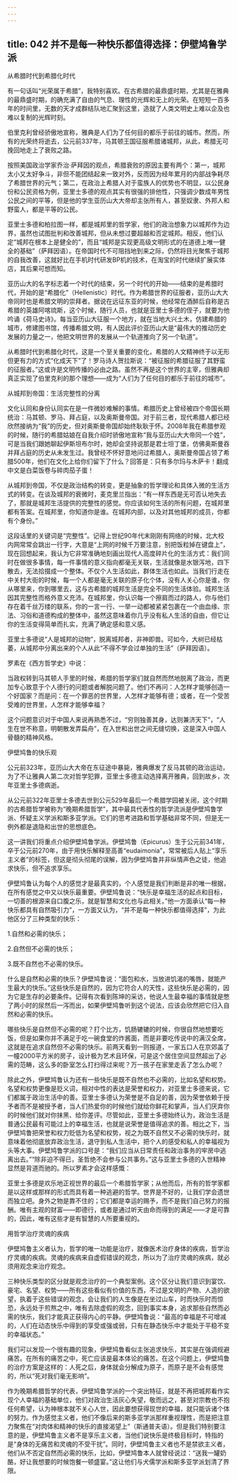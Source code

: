 ```yaml
---
---
---
```

title: 042 并不是每一种快乐都值得选择：伊壁鸠鲁学派
---







从希腊时代到希腊化时代

有一句话叫“光荣属于希腊”，我特别喜欢。在古希腊的最鼎盛时期，尤其是在雅典的最鼎盛时期，的确充满了自由的气息、理性的光辉和无上的光荣。在短短一百多年的时间里，无数的天才成群结队地汇聚到这里，造就了人类文明史上难以企及也难以复制的光辉时刻。

伯里克利曾经骄傲地宣称，雅典是人们为了任何目的都乐于前往的城市。然而，所有的光荣终将逝去，公元前337年，马其顿王国征服希腊诸城邦，从此，希腊无可挽回地走上了衰败之路。

按照美国政治学家乔治·萨拜因的观点，希腊衰败的原因主要有两个：第一，城邦太小又太好争斗，非但不能团结起来一致对外，反而因为经年累月的内部战争耗尽了希腊世界的元气；第二，在政治上希腊人对于蛮族人的优势也不明显，以公民身份和公民资格为例，亚里士多德的观点其实有很强的排他性，只强调少数成年男性公民之间的平等，但是他的学生亚历山大大帝却主张所有人，甚至奴隶、外邦人和野蛮人，都是平等的公民。

亚里士多德和柏拉图一样，都是城邦里的哲学家，他们的政治想象力以城邦作为边界，虽然也试图批判和改善城邦，但从未想过要超越和否定城邦。相反，他们认定“城邦在根本上是健全的”，而且“城邦是实现更高级文明形式的在道德上唯一健全的基础”（萨拜因语）。在帝国时代不可阻挡地到来之际，仍然将目光聚焦于城邦的自我改善，这就好比在手机时代研发BP机的技术，在淘宝的时代继续扩展实体店，其后果可想而知。

亚历山大的名字标志着一个时代的结束，另一个时代的开始——结束的是希腊时代，开始的是“希腊化”（Hellenistic）时代。作为希腊世界的征服者，亚历山大大帝同时也是希腊文明的崇拜者。据说在远征东亚的时候，他经常在酒醉后自称是古希腊的英雄阿喀琉斯，这个时候，随行人员，也就是亚里士多德的侄子，就要为他吟诵《荷马史诗》。每当亚历山大征服一个地方，就在当地大兴土木，仿建希腊的城市，修建图书馆，传播希腊文明，有人因此评价亚历山大是“最伟大的推动历史发展的力量之一，他把文明世界的发展从一个轨道推向了另一个轨道”。

从希腊时代到希腊化时代，这是一个至关重要的变化，希腊的人文精神终于以无形但更有力的方式“化成天下”了！罗马诗人贺拉斯说：“被征服的希腊征服了其野蛮的征服者。”这或许是文明传播的必由之路。虽然不再是这个世界的主宰，但雅典却真正实现了伯里克利的那个理想——成为“人们为了任何目的都乐于前往的城市”。


从城邦到帝国：生活完整性的分离

文化认同和身份认同实在是一件微妙难解的事情。希腊历史上曾经被四个帝国长期统治：马其顿、罗马、拜占庭，以及奥斯曼帝国。对于前三者，现代希腊人都已经欣然接纳为“我”的历史，但对奥斯曼帝国却始终耿耿于怀。2008年我在希腊参观的时候，随行的希腊姑娘在自我介绍时骄傲地宣称“我与亚历山大大帝同一个姓”，可是当我们跟她聊起伊斯坦布尔时，她却会坚持说那是君士坦丁堡，仿佛奥斯曼吞并拜占庭的历史从未发生过。我曾经不怀好意地问过希腊人，奥斯曼帝国占领了希腊500年，他们在文化上给你们留下了什么？回答是：只有多尔玛与木萨卡！翻成中文是白菜饭卷与碎肉茄子蛋！

从城邦到帝国，不仅是政治结构的转变，更是抽象的哲学理论和具体入微的生活方式的转变。在谈及城邦的衰微时，麦克里兰指出：“有一样东西是无可否认地失去了，那就是城邦生活提供的完整性的感觉。你应该如何生活的所有问题，在城邦里都有答案。在城邦里，你知道你是谁。在城邦内部，以及对其他城邦的成员，你都有个身份。”

这段话里的关键词是“完整性”。记得上世纪90年代末刚刚有网络的时候，北大校内网常常会跳出一行字，大意是“上网的时候千万要注意，别把饭粒掉在键盘上”，现在回想起来，我认为它非常准确地刻画出现代人高度碎片化的生活方式：我们同时在做很多事情，每一件事情的意义指向都毫无关联，生活就像是水银泻地，四下散去，无法拾掇成一个整体。不仅个人生活如此，群体生活也如此。当我们行走在中关村大街的时候，每一个人都是毫无关联的原子化个体，没有人关心你是谁，你从哪里来，你到哪里去，这与古希腊的城邦生活是完全不同的生活体验。城邦生活因其完整性而格外意义充沛。在城邦里，你认识每一个擦肩而过的路人，你与他们存在着千丝万缕的联系，你的一言一行、一举一动都被紧紧包裹在一个由血缘、宗法、习俗和道德构成的整体中，虽然这意味着你几乎没有私人生活的自由，但它让你的生活变得简单而扎实，充满了确定感和意义感。

亚里士多德说“人是城邦的动物”，脱离城邦者，非神即兽。可如今，大树已经枯萎，从城邦中分离出来的个人从此“不得不学会过单独的生活”（萨拜因语）。

罗素在《西方哲学史》中说：

当政权转到马其顿人手里的时候，希腊的哲学家们就自然而然地脱离了政治，而更加专心致意于个人德行的问题或者解脱问题了。他们不再问：人怎样才能够创造一个好国家？而是问：在一个罪恶的世界里，人怎样才能够有德；或者，在一个受苦受难的世界里，人怎样才能够幸福？

这个问题意识对于中国人来说再熟悉不过，“穷则独善其身，达则兼济天下”，“人生在世不称意，明朝散发弄扁舟”，在入世和出世之间无缝切换，这是深入中国人骨髓的精神风格。


伊壁鸠鲁的快乐观

公元前323年，亚历山大大帝在东征途中暴毙，雅典爆发了反马其顿的政治运动，为了不让雅典人第二次对哲学犯罪，亚里士多德主动选择离开雅典，回到故乡，次年亚里士多德病逝。

从公元前322年亚里士多德去世到公元529年最后一个希腊学园被关闭，这个时期的古希腊哲学被称为“晚期希腊哲学”，其中最具代表性的哲学流派是伊壁鸠鲁学派、怀疑主义学派和斯多亚学派。它们的思考进路和哲学基础非常不同，但是无一例外都是退隐和出世的思想底色。

这一讲我们将重点介绍伊壁鸠鲁学派。伊壁鸠鲁（Epicurus）生于公元前341年，卒于公元前270年，由于用快乐解释至高善“eudaimonia”，常常被后人贴上“享乐主义者”的标签，但这是彻头彻尾的误解，因为伊壁鸠鲁并非纵情声色之徒，他追求快乐，但不追求享乐。

伊壁鸠鲁认为每个人的感觉才是最真实的，个人感觉是我们判断是非的唯一根据，在所有感觉之中又以快乐最重要。伊壁鸠鲁说：“快乐是幸福生活的起点和目标，一切善的根源来自口腹之乐，就是智慧和文化也与此相关。”他一方面承认“每一种快乐都具有自然吸引力”，一方面又认为，“并不是每一种快乐都值得选择”，为此他区分了三种类型的快乐：

1.自然和必需的快乐；

2.自然但不必需的快乐；

3.既不自然也不必需的快乐。

什么是自然和必需的快乐？伊壁鸠鲁说：“面包和水，当放进饥渴的嘴唇，就能产生最大的快乐。”这些快乐是自然的，因为它符合人的天性，这些快乐是必需的，因为它是生存的必要条件。记得有次看到陈坤的采访，他说人生最幸福的事情就是憋了两小时的尿然后一泻而出，如果伊壁鸠鲁听到这个说法，应该会欣然把它归入自然和必需的快乐。

哪些快乐是自然但不必需的呢？打个比方，饥肠辘辘的时候，你很自然地想要吃饭，但是如果你并不满足于吃一碗食堂的炸酱面，而是非要吃传说中的满汉全席，这就是在追求自然但不必需的快乐。前两天看到一则报道，一家五口人在京郊盖了一幢2000平方米的房子，设计极为艺术且环保，可是这个居住空间显然超出了必需的范畴，这么多的卧室怎么打扫得过来呢？万一孩子在家里走丢了怎么办呢？

除此之外，伊壁鸠鲁认为还有一些快乐是既不自然也不必需的，比如名望和权势。名望和权势更像是贬义词，相对中性的表达是荣誉和权力，对亚里士多德来说，它们都属于政治生活中的善。亚里士多德认为荣誉是不自足的善，因为荣誉依赖于授予者而不是被授予者，当人们热爱你的时候他们就给你鲜花和掌声，当人们厌弃你的时候他们就对你抹黑、给你差评。尽管如此，亚里士多德始终认为，政治生活是普通公民最有可能过上的幸福生活，也就是说荣誉是值得追求的善。相比之下，当伊壁鸠鲁把荣誉和权力贬低为名望和权势，视之为既不自然又不必需的快乐时，就意味着他彻底放弃政治生活，退守到私人生活中，把个人的感受和私人的幸福视为头等大事。伊壁鸠鲁学派的口号是：“我们应当从日常责任和政治事务的牢房中逃离出去。”“除非迫不得已，圣哲绝不会参与公共事务。”这与亚里士多德的入世精神显然是背道而驰的。所以罗素才会这样感慨：

亚里士多德是欢乐地正视世界的最后一个希腊哲学家；从他而后，所有的哲学家都是以这样或那样的形式而具有着一种逃避的哲学。世界是不好的，让我们学会遗世而独立吧。身外之物是靠不住的；它们都是幸运的赐予，而不是我们自己努力的报酬。唯有主观的财富——即德行，或者是通过听天由命而得到的满足——才是可靠的，因此，唯有这些才是有智慧的人所要重视的。


用哲学治疗灵魂的疾病

伊壁鸠鲁主义者认为，哲学的唯一功能是治疗，就像医术治疗身体的疾病，哲学治疗灵魂的疾病。灵魂的疾病来自虚假错误的观念，所以为了治疗灵魂的疾病，就必须用观念来治疗观念。

三种快乐类型的区分就是观念治疗的一个典型案例。这个区分让我们意识到宴饮、豪宅、名望、权势——所有这些看似有价值的东西，不过是文明的产物、人造的欲望，执着于这些错误的观念，会让我们的人生像是在坐过山车，时而快乐时而惊恐，永远处于煎熬之中，唯有去除虚假的观念，回到事实本身，追求那些自然而必需的快乐，我们才能真正获得内心的平静。伊壁鸠鲁说：“最高的幸福是不可增减的，人们在动态快乐中得到的享受或强或弱，只有在静态快乐中才能处于平稳不变的幸福状态。”

我们可以发现一个很有趣的现象，伊壁鸠鲁看似主张追求快乐，其实是在强调规避痛苦。在所有的痛苦之中，死亡应该是最本体论的痛苦。在这个问题上，伊壁鸠鲁的治疗方案是这样的：人死之后，身体就会分解成为原子，而原子是不会有感觉的，所以“死对我们毫无影响”。

作为晚期希腊哲学的代表，伊壁鸠鲁学派的一个突出特征，就是不再把城邦看作实现个人幸福的基础单位，他们对政治生活灰心失望，敬而远之，甚至对宗教也不抱任何希望，认为神根本就不关心人世，因此要想获得现世的幸福，就只能诉诸个体的努力。作为感觉主义者，他们不像后来的斯多亚学派那样重视理性，而是把注意力聚焦在“对肉体和精神的快乐的直接渴望上”（斯通普夫语）。但是我们特别要注意的是，伊壁鸠鲁主义者不是享乐主义者，当他们说快乐是终极目标时，特指的是“身体的无痛苦和灵魂的不受干扰”。同时，伊壁鸠鲁主义者也不是禁欲主义者，他们从不否定自然而必需的快乐，比如，伊壁鸠鲁本人就曾经说过：“送我一罐奶酪，好让我想要的时候饱餐一顿盛宴。”这让他们与犬儒学派和斯多亚学派划清了界限。